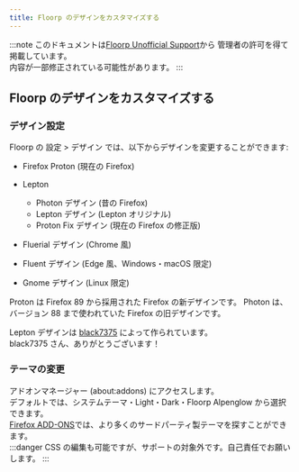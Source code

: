 ```yaml
---
title: Floorp のデザインをカスタマイズする
---
```



:::note
このドキュメントは[Floorp Unofficial Support](https://fs-un.super.site/en/design)から
管理者の許可を得て掲載しています。  
内容が一部修正されている可能性があります。
:::

## Floorp のデザインをカスタマイズする

### デザイン設定

Floorp の 設定 > デザイン では、以下からデザインを変更することができます:

- Firefox Proton (現在の Firefox)

- Lepton
  - Photon デザイン (昔の Firefox)
  - Lepton デザイン (Lepton オリジナル)
  - Proton Fix デザイン (現在の Firefox の修正版)

- Fluerial デザイン (Chrome 風)
- Fluent デザイン (Edge 風、Windows・macOS 限定)
- Gnome デザイン (Linux 限定)

Proton は Firefox 89 から採用された Firefox の新デザインです。
Photon は、バージョン 88 まで使われていた Firefox の旧デザインです。

Lepton デザインは [black7375](https://github.com/black7375) によって作られています。  
black7375 さん、ありがとうございます！

### テーマの変更

アドオンマネージャー (about\:addons) にアクセスします。  
デフォルトでは、システムテーマ・Light・Dark・Floorp Alpenglow から選択できます。  
[Firefox ADD-ONS](https://addons.mozilla.org/)では、より多くのサードパーティ製テーマを探すことができます。  
:::danger
CSS の編集も可能ですが、サポートの対象外です。自己責任でお願いします。
:::

<Support />